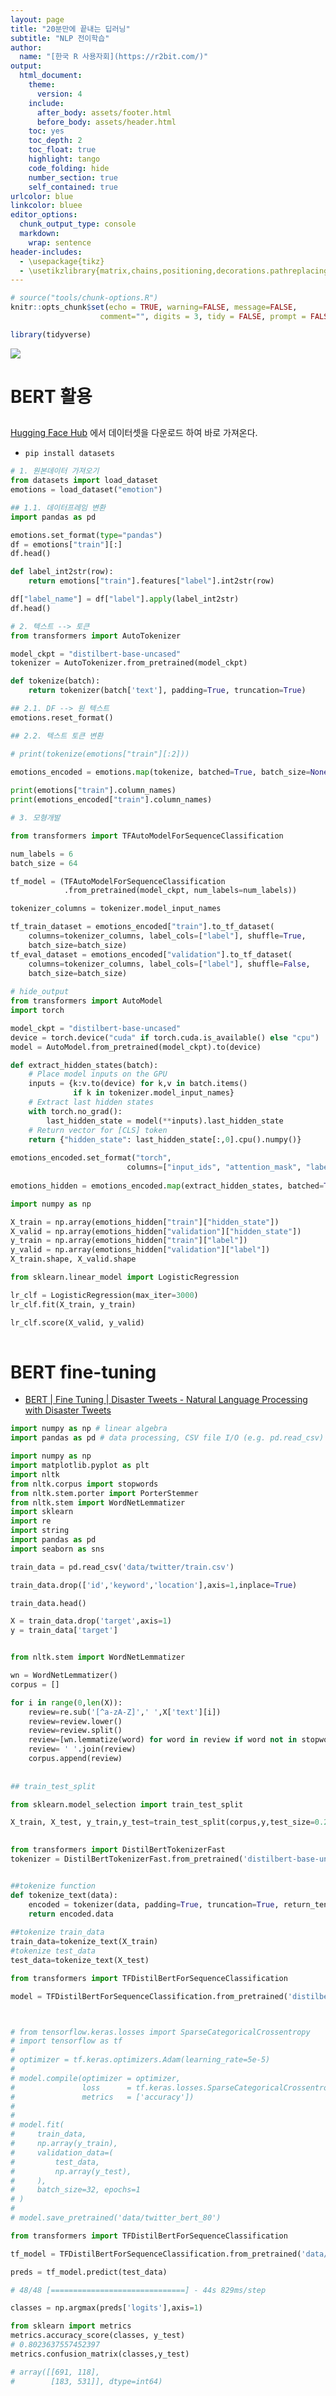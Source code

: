 ```yaml
---
layout: page
title: "20분만에 끝내는 딥러닝"
subtitle: "NLP 전이학습"
author:
  name: "[한국 R 사용자회](https://r2bit.com/)"
output:
  html_document: 
    theme:
      version: 4
    include:
      after_body: assets/footer.html
      before_body: assets/header.html
    toc: yes
    toc_depth: 2
    toc_float: true
    highlight: tango
    code_folding: hide
    number_section: true
    self_contained: true
urlcolor: blue
linkcolor: bluee
editor_options: 
  chunk_output_type: console
  markdown: 
    wrap: sentence
header-includes: 
  - \usepackage{tikz}
  - \usetikzlibrary{matrix,chains,positioning,decorations.pathreplacing,arrows}
---
```


```r
# source("tools/chunk-options.R")
knitr::opts_chunk$set(echo = TRUE, warning=FALSE, message=FALSE,
                    comment="", digits = 3, tidy = FALSE, prompt = FALSE, fig.align = 'center')

library(tidyverse)
```

![](assets/big-picture.png)

# BERT 활용

## 

[Hugging Face Hub](https://huggingface.co/datasets) 에서 데이터셋을 다운로드 하여 바로 가져온다.

- `pip install datasets`

```python
# 1. 원본데이터 가져오기
from datasets import load_dataset
emotions = load_dataset("emotion")

## 1.1. 데이터프레임 변환
import pandas as pd

emotions.set_format(type="pandas")
df = emotions["train"][:]
df.head()

def label_int2str(row):
    return emotions["train"].features["label"].int2str(row)

df["label_name"] = df["label"].apply(label_int2str)
df.head()

# 2. 텍스트 --> 토큰
from transformers import AutoTokenizer

model_ckpt = "distilbert-base-uncased"
tokenizer = AutoTokenizer.from_pretrained(model_ckpt)

def tokenize(batch):
    return tokenizer(batch['text'], padding=True, truncation=True)

## 2.1. DF --> 원 텍스트  
emotions.reset_format()

## 2.2. 텍스트 토큰 변환

# print(tokenize(emotions["train"][:2]))

emotions_encoded = emotions.map(tokenize, batched=True, batch_size=None)  
  
print(emotions["train"].column_names)
print(emotions_encoded["train"].column_names)

# 3. 모형개발

from transformers import TFAutoModelForSequenceClassification

num_labels = 6
batch_size = 64

tf_model = (TFAutoModelForSequenceClassification
            .from_pretrained(model_ckpt, num_labels=num_labels))

tokenizer_columns = tokenizer.model_input_names

tf_train_dataset = emotions_encoded["train"].to_tf_dataset(
    columns=tokenizer_columns, label_cols=["label"], shuffle=True,
    batch_size=batch_size)
tf_eval_dataset = emotions_encoded["validation"].to_tf_dataset(
    columns=tokenizer_columns, label_cols=["label"], shuffle=False,
    batch_size=batch_size)
   
# hide_output
from transformers import AutoModel
import torch

model_ckpt = "distilbert-base-uncased"
device = torch.device("cuda" if torch.cuda.is_available() else "cpu")
model = AutoModel.from_pretrained(model_ckpt).to(device)

def extract_hidden_states(batch):
    # Place model inputs on the GPU
    inputs = {k:v.to(device) for k,v in batch.items() 
              if k in tokenizer.model_input_names}
    # Extract last hidden states
    with torch.no_grad():
        last_hidden_state = model(**inputs).last_hidden_state
    # Return vector for [CLS] token
    return {"hidden_state": last_hidden_state[:,0].cpu().numpy()}
  
emotions_encoded.set_format("torch", 
                          columns=["input_ids", "attention_mask", "label"])
                          
emotions_hidden = emotions_encoded.map(extract_hidden_states, batched=True)

import numpy as np

X_train = np.array(emotions_hidden["train"]["hidden_state"])
X_valid = np.array(emotions_hidden["validation"]["hidden_state"])
y_train = np.array(emotions_hidden["train"]["label"])
y_valid = np.array(emotions_hidden["validation"]["label"])
X_train.shape, X_valid.shape

from sklearn.linear_model import LogisticRegression

lr_clf = LogisticRegression(max_iter=3000)
lr_clf.fit(X_train, y_train)

lr_clf.score(X_valid, y_valid)
    
```




# BERT fine-tuning

- [BERT | Fine Tuning | Disaster Tweets - Natural Language Processing with Disaster Tweets](https://www.kaggle.com/code/manojgadde/beginner-bert-fine-tuning-disaster-tweets/)


```python
import numpy as np # linear algebra
import pandas as pd # data processing, CSV file I/O (e.g. pd.read_csv)

import numpy as np
import matplotlib.pyplot as plt
import nltk
from nltk.corpus import stopwords
from nltk.stem.porter import PorterStemmer
from nltk.stem import WordNetLemmatizer
import sklearn
import re
import string
import pandas as pd
import seaborn as sns

train_data = pd.read_csv('data/twitter/train.csv')

train_data.drop(['id','keyword','location'],axis=1,inplace=True)

train_data.head()

X = train_data.drop('target',axis=1)
y = train_data['target']


from nltk.stem import WordNetLemmatizer

wn = WordNetLemmatizer()
corpus = []

for i in range(0,len(X)):
    review=re.sub('[^a-zA-Z]',' ',X['text'][i])
    review=review.lower()
    review=review.split()
    review=[wn.lemmatize(word) for word in review if word not in stopwords.words('english')]
    review= ' '.join(review)
    corpus.append(review)
    
    
## train_test_split

from sklearn.model_selection import train_test_split

X_train, X_test, y_train,y_test=train_test_split(corpus,y,test_size=0.2,random_state=42)  
    

from transformers import DistilBertTokenizerFast
tokenizer = DistilBertTokenizerFast.from_pretrained('distilbert-base-uncased')


##tokenize function
def tokenize_text(data):
    encoded = tokenizer(data, padding=True, truncation=True, return_tensors='np')
    return encoded.data
  
##tokenize train_data
train_data=tokenize_text(X_train)
#tokenize test_data
test_data=tokenize_text(X_test)

from transformers import TFDistilBertForSequenceClassification

model = TFDistilBertForSequenceClassification.from_pretrained('distilbert-base-uncased', num_labels = 2)



# from tensorflow.keras.losses import SparseCategoricalCrossentropy
# import tensorflow as tf
# 
# optimizer = tf.keras.optimizers.Adam(learning_rate=5e-5)
# 
# model.compile(optimizer = optimizer, 
#               loss      = tf.keras.losses.SparseCategoricalCrossentropy(from_logits=True),
#               metrics   = ['accuracy'])
# 
# 
# model.fit(
#     train_data,
#     np.array(y_train), 
#     validation_data=(
#         test_data,
#         np.array(y_test),
#     ),
#     batch_size=32, epochs=1
# )
# 
# model.save_pretrained('data/twitter_bert_80')

```


```python
from transformers import TFDistilBertForSequenceClassification

tf_model = TFDistilBertForSequenceClassification.from_pretrained('data/twitter_bert_80')

preds = tf_model.predict(test_data)

# 48/48 [==============================] - 44s 829ms/step

classes = np.argmax(preds['logits'],axis=1)

from sklearn import metrics
metrics.accuracy_score(classes, y_test)
# 0.8023637557452397
metrics.confusion_matrix(classes,y_test)

# array([[691, 118],
#        [183, 531]], dtype=int64)
```

